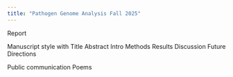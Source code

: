 ```yaml
---
title: "Pathogen Genome Analysis Fall 2025"
---
```


Report

Manuscript style with
  Title
  Abstract
  Intro
  Methods
  Results
  Discussion
  Future Directions

Public communication
  Poems
  